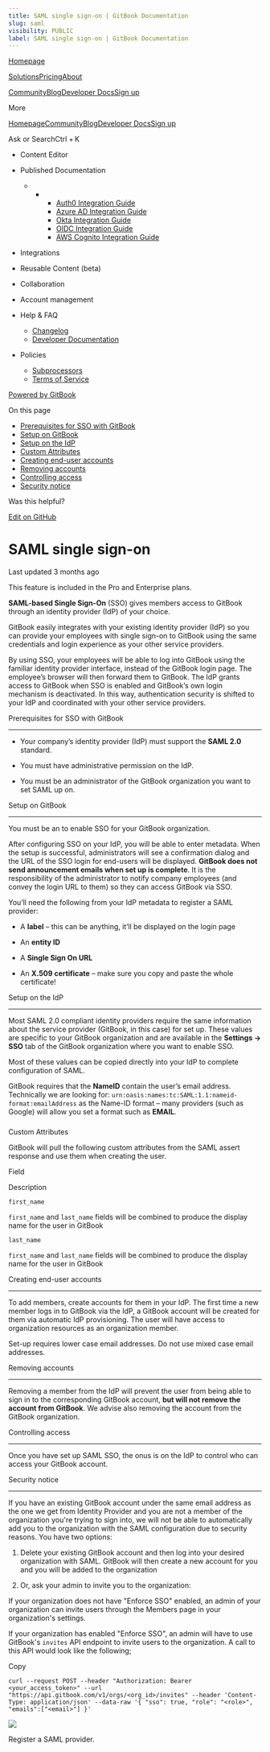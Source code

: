 ```yaml
---
title: SAML single sign-on | GitBook Documentation
slug: saml
visibility: PUBLIC
label: SAML single sign-on | GitBook Documentation
---
```

[Homepage](https://www.gitbook.com/)

[Solutions](https://www.gitbook.com/solutions/public-docs)[Pricing](https://www.gitbook.com/pricing)[About](https://www.gitbook.com/about)

[Community](https://github.com/GitbookIO/community)[Blog](https://www.gitbook.com/blog)[Developer Docs](https://developer.gitbook.com/)[Sign up](https://gitbook.com/join)

More

[Homepage](https://www.gitbook.com/)[Community](https://github.com/GitbookIO/community)[Blog](https://www.gitbook.com/blog)[Developer Docs](https://developer.gitbook.com/)[Sign up](https://gitbook.com/join)

Ask or SearchCtrl + K

*   Content Editor
    
*   Published Documentation
    
    *   *   *   [Auth0 Integration Guide](https://developer.gitbook.com/visitor-authentication/guides/integrations/how-to-use-auth0-integration-for-visitor-authentication)
            *   [Azure AD Integration Guide](https://developer.gitbook.com/visitor-authentication/guides/integrations/how-to-use-azure-ad-integration-for-visitor-authentication)
            *   [Okta Integration Guide](https://developer.gitbook.com/visitor-authentication/guides/integrations/how-to-use-okta-integration-for-visitor-authentication)
            *   [OIDC Integration Guide](https://developer.gitbook.com/visitor-authentication/guides/integrations/how-to-use-the-oidc-integration-for-visitor-authentication)
            *   [AWS Cognito Integration Guide](https://developer.gitbook.com/visitor-authentication/guides/integrations/how-to-use-the-aws-cognito-integration-for-visitor-authentication)
            
        
    
*   Integrations
    
*   Reusable Content (beta)
    
*   Collaboration
    
*   Account management
    
*   Help & FAQ
    
    *   [Changelog](https://changelog.gitbook.com/)
    *   [Developer Documentation](https://developer.gitbook.com/)
*   Policies
    
    *   [Subprocessors](https://policies.gitbook.com/security/subprocessors)
    *   [Terms of Service](https://policies.gitbook.com/terms)

[Powered by GitBook](https://www.gitbook.com/?utm_source=content&utm_medium=trademark&utm_campaign=NkEGS7hzeqa35sMXQZ4X)

On this page

*   [​Prerequisites for SSO with GitBook](#prerequisites-for-sso-with-gitbook)
*   [​Setup on GitBook](#setup-on-gitbook)
*   [​Setup on the IdP](#setup-on-the-idp)
*   [Custom Attributes](#custom-attributes)
*   [​Creating end-user accounts](#creating-end-user-account)
*   [​Removing accounts](#removing-end-user-accounts)
*   [Controlling access](#controlling-access)
*   [​Security notice](#security-notice)

Was this helpful?

[Edit on GitHub](https://github.com/GitbookIO/public-docs/blob/main/account-management/sso-and-saml/saml/README.md)

SAML single sign-on
===================

Last updated 3 months ago

This feature is included in the Pro and Enterprise plans.

**SAML-based Single Sign-On** (SSO) gives members access to GitBook through an identity provider (IdP) of your choice.‌

GitBook easily integrates with your existing identity provider (IdP) so you can provide your employees with single sign-on to GitBook using the same credentials and login experience as your other service providers.‌

By using SSO, your employees will be able to log into GitBook using the familiar identity provider interface, instead of the GitBook login page. The employee’s browser will then forward them to GitBook. The IdP grants access to GitBook when SSO is enabled and GitBook’s own login mechanism is deactivated. In this way, authentication security is shifted to your IdP and coordinated with your other service providers.‌​

[](#prerequisites-for-sso-with-gitbook)

​Prerequisites for SSO with GitBook


--------------------------------------------------------------------------------

*   Your company’s identity provider (IdP) must support the **SAML 2.0** standard.
    
*   You must have administrative permission on the IdP.
    
*   You must be an administrator of the GitBook organization you want to set SAML up on.
    

[](#setup-on-gitbook)

​Setup on GitBook


--------------------------------------------

You must be an to enable SSO for your GitBook organization.‌

After configuring SSO on your IdP, you will be able to enter metadata. When the setup is successful, administrators will see a confirmation dialog and the URL of the SSO login for end-users will be displayed. **GitBook does not send announcement emails when set up is complete**. It is the responsibility of the administrator to notify company employees (and convey the login URL to them) so they can access GitBook via SSO.‌

You’ll need the following from your IdP metadata to register a SAML provider:

*   A **label** – this can be anything, it’ll be displayed on the login page
    
*   An **entity ID**
    
*   A **Single Sign On URL**
    
*   An **X.509 certificate** – make sure you copy and paste the whole certificate!
    

[](#setup-on-the-idp)

​Setup on the IdP


--------------------------------------------

Most SAML 2.0 compliant identity providers require the same information about the service provider (GitBook, in this case) for set up. These values are specific to your GitBook organization and are available in the **Settings -> SSO** tab of the GitBook organization where you want to enable SSO.‌

Most of these values can be copied directly into your IdP to complete configuration of SAML.

GitBook requires that the **NameID** contain the user’s email address. Technically we are looking for: `urn:oasis:names:tc:SAML:1.1:nameid-format:emailAddress` as the Name-ID format – many providers (such as Google) will allow you set a format such as **EMAIL**.

### 

[](#custom-attributes)

Custom Attributes

GitBook will pull the following custom attributes from the SAML assert response and use them when creating the user.

Field

Description

`first_name`

`first_name` and `last_name` fields will be combined to produce the display name for the user in GitBook

`last_name`

`first_name` and `last_name` fields will be combined to produce the display name for the user in GitBook

[](#creating-end-user-account)

​Creating end-user accounts


---------------------------------------------------------------

To add members, create accounts for them in your IdP. The first time a new member logs in to GitBook via the IdP, a GitBook account will be created for them via automatic IdP provisioning. The user will have access to organization resources as an organization member.

Set-up requires lower case email addresses. Do not use mixed case email addresses.‌

[](#removing-end-user-accounts)

​Removing accounts


-------------------------------------------------------

Removing a member from the IdP will prevent the user from being able to sign in to the corresponding GitBook account, **but will not remove the account from GitBook**. We advise also removing the account from the GitBook organization.

[](#controlling-access)

Controlling access


-----------------------------------------------

Once you have set up SAML SSO, the onus is on the IdP to control who can access your GitBook account.

[](#security-notice)

​Security notice


------------------------------------------

If you have an existing GitBook account under the same email address as the one we get from Identity Provider and you are not a member of the organization you're trying to sign into, we will not be able to automatically add you to the organization with the SAML configuration due to security reasons. You have two options:

1.  Delete your existing GitBook account and then log into your desired organization with SAML. GitBook will then create a new account for you and you will be added to the organization
    
2.  Or, ask your admin to invite you to the organization:
    

If your organization does not have "Enforce SSO" enabled, an admin of your organization can invite users through the Members page in your organization's settings.

If your organization has enabled "Enforce SSO", an admin will have to use GitBook's `invites` API endpoint to invite users to the organization. A call to this API would look like the following;

Copy

    curl --request POST --header "Authorization: Bearer <your_access_token>" --url "https://api.gitbook.com/v1/orgs/<org_id>/invites" --header 'Content-Type: application/json' --data-raw '{ "sso": true, "role": "<role>", "emails":["<email>"] }'

![](https://docs.gitbook.com/~gitbook/image?url=https%3A%2F%2F1050631731-files.gitbook.io%2F%7E%2Ffiles%2Fv0%2Fb%2Fgitbook-x-prod.appspot.com%2Fo%2Fspaces%252FNkEGS7hzeqa35sMXQZ4X%252Fuploads%252F1EoY7ysvLIqlV2LUa90k%252Fregister-saml.png%3Falt%3Dmedia%26token%3Dbcf5922a-a048-490d-8ccb-601add1aba6f&width=768&dpr=4&quality=100&sign=c03a52&sv=1)

Register a SAML provider.
